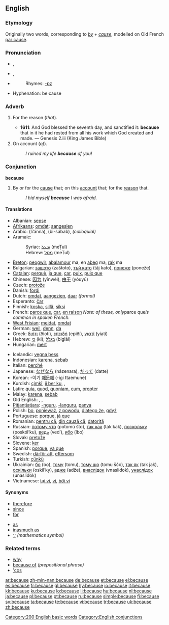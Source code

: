 {{wikipedia}}
==English==

{{rank|between|face|tell|175|because|few|whom|love}}

===Etymology===
Originally two words, corresponding to ''[[by]]'' + ''[[cause]]'', modelled on Old French [[par cause]].

===Pronunciation===
* {{a|UK}} {{IPA|/bɪˈkɒz/|/bɪkəz/}}, {{SAMPA|/bI"kQz/|/bIk@z/}}
* {{a|US}} {{IPA|/bɪˈkɔz/|/bɪˈkʌz/|/bɪkəz/}}, {{SAMPA|/bI"kOz/|/bɪ"kVz/|/bIk@z/}}
* {{audio|en-us-because.ogg|Audio (US)}}
*: Rhymes: [[Rhymes:English:-ɒz|-ɒz]]
* Hyphenation: be&middot;cause

===Adverb===
{{en-adv|-}}

# {{archaic}} For the reason (''that'').
#* '''1611''': And God blessed the seventh day, and sanctified it: '''because''' that in it he had rested from all his work which God created and made. — Genesis 2.iii (King James Bible)
# On account (''of'').
#: ''I ruined my life '''because''' of you!''

===Conjunction===
'''because'''

# By or for the [[cause]] that; on this [[account]] that; for the [[reason]] that.
#: ''I hid myself '''because''' I was afraid.''

====Translations====
{{top}}
* Albanian: [[sepse]]
* [[Afrikaans]]: [[omdat]]; [[aangesien]]
* Arabic: {{Arab|[[لأن|لأنّ]]}} (li’ánna), {{Arab|[[بسبب|بِسَبَب]]}} (bi-sábab), {{Arab|[[عطشان]]}} {{IPAchar|(ʕaʈšān)}} ''(colloquial)''
* Aramaic:
*: Syriac: [[ܡܛܠ]] (meṬul)
*: Hebrew: [[מטל]] (meṬul)
* [[Breton]]: [[peogwir]], [[abalamour]] ma, en [[abeg]] ma, [[rak]] ma
* Bulgarian: [[защото]] (zaštoto), [[тъй като]] (tǎj kato), [[понеже]] (poneže)
* [[Catalan]]: [[perquè]], [[ja que]], [[car]], [[puix]], [[puix que]]
* Chinese: [[因为]] (yīnwèi), [[由于]] (yóuyú)
* Czech: [[protože]]
* Danish: [[fordi]]
* Dutch: [[omdat]], [[aangezien]], [[daar]] ''(formal)''
* Esperanto: [[ĉar]]
* Finnish: [[koska]], [[sillä]], [[siksi]]
* French: [[parce que]], [[car]], [[en raison]] ''Note: of these, only ''parce que'' is common in spoken French.''
* [[West Frisian]]: [[meidat]], [[omdat]]
* German: [[weil]], [[denn]], [[da]]
* Greek: [[διότι]] (ðioti), [[επειδή]] (epiðí), [[γιατί]] (yiatí)
* Hebrew: [[כי]] (ki); [[בגלל]] (biglál)
* Hungarian: [[mert]]
{{mid}}
* Icelandic: [[vegna þess]]
* Indonesian: [[karena]], [[sebab]]
* Italian: [[perché]]
* Japanese: [[なぜなら]] (názenara), [[だって]] (datte)
* Korean: -이기 [[때문에]] (-igi ttaemune)
* Kurdish: [[çimkî]], [[ji ber ku]], {{KUchar|[[بۆ ئه‌وه‌]]}}, {{KUchar|[[چونکه‌]]}}
* Latin: [[quia]], [[quod]], [[quoniam]], [[cum]], [[propter]]
* Malay: [[karena]], [[sebab]]
* Old English: {{t|ang|þæs}}, {{t|ang|þæs þe}}, {{t|ang|forþon þe}}
* [[Pitjantjatjara]]: [[-nguru]], [[-languru]], [[panya]]
* Polish: [[bo]], [[ponieważ]], [[z powodu]], [[dlatego że]], [[gdyż]]
* Portuguese: [[porque]], [[já que]]
* Romanian: [[pentru că]], [[din cauză că]], [[datorită]]
* Russian: [[потому что]] (potomú što), [[так как]] (ták kak), [[поскольку]] (poskól’ku), [[ведь]] (ved’), [[ибо]] (íbo)
* Slovak: [[pretože]]
* Slovene: [[ker]]
* Spanish: [[porque]], [[ya que]]
* Swedish: [[därför att]], [[eftersom]]
* Turkish: [[çünkü]]
* Ukrainian: [[бо]] (bo), [[тому]] (tomu), [[тому що]] (tomu ščo), [[так як]] (tak jak), [[оскiльки]] (oskil’ky), [[адже]] (adže), [[внаслiдок]] (vnaslidok), [[унаслiдок]] (unaslidok)
* Vietnamese: [[tại vì]], [[vì]], [[bởi vì]]
{{bottom}}

====Synonyms====
{{top2}}
* [[therefore]]
* [[since]]
* [[for]]
{{mid2}}
* [[as]]
* [[inasmuch as]]
* [[∵]] ''(mathematics symbol)''
{{bottom}}

===Related terms===
* [[why]]
* [[because of]] ''(prepositional phrase)''
* [['cos]]

[[Category:200 English basic words]]
[[Category:English conjunctions]]

[[ar:because]]
[[zh-min-nan:because]]
[[de:because]]
[[et:because]]
[[el:because]]
[[es:because]]
[[fr:because]]
[[gl:because]]
[[hy:because]]
[[io:because]]
[[it:because]]
[[kk:because]]
[[ku:because]]
[[lo:because]]
[[li:because]]
[[hu:because]]
[[nl:because]]
[[ja:because]]
[[pl:because]]
[[pt:because]]
[[ru:because]]
[[simple:because]]
[[fi:because]]
[[sv:because]]
[[ta:because]]
[[te:because]]
[[vi:because]]
[[tr:because]]
[[uk:because]]
[[zh:because]]